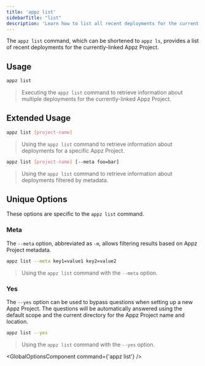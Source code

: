 ```yaml
---
title: 'appz list'
sidebarTitle: "list"
description: 'Learn how to list all recent deployments for the current Appz Project using the `appz list` CLI command.'
---
```



The `appz list` command, which can be shortened to `appz ls`, provides a list of recent deployments for the currently-linked Appz Project.

## Usage
```bash terminal
appz list
```
>   Executing the `appz list` command to retrieve information about multiple deployments for the currently-linked Appz Project.

## Extended Usage
```bash terminal
appz list [project-name]
```
>   Using the `appz list` command to retrieve information about deployments for a specific Appz Project.

```bash terminal
appz list [project-name] [--meta foo=bar]
```
>   Using the `appz list` command to retrieve information about deployments filtered by metadata.

## Unique Options
These options are specific to the `appz list` command.

### Meta
The `--meta` option, abbreviated as `-m`, allows filtering results based on Appz Project metadata.

```bash terminal
appz list --meta key1=value1 key2=value2
```
>   Using the `appz list` command with the `--meta` option.

### Yes
The `--yes` option can be used to bypass questions when setting up a new Appz Project. The questions will be automatically answered using the default scope and the current directory for the Appz Project name and location.

```bash terminal
appz list --yes
```
>   Using the `appz list` command with the `--yes` option.


<GlobalOptionsComponent command={'appz list'} />